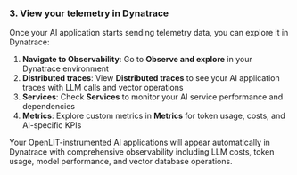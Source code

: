 ### 3. View your telemetry in Dynatrace

Once your AI application starts sending telemetry data, you can explore it in Dynatrace:

1. **Navigate to Observability**: Go to **Observe and explore** in your Dynatrace environment
1. **Distributed traces**: View **Distributed traces** to see your AI application traces with LLM calls and vector operations
1. **Services**: Check **Services** to monitor your AI service performance and dependencies
1. **Metrics**: Explore custom metrics in **Metrics** for token usage, costs, and AI-specific KPIs

Your OpenLIT-instrumented AI applications will appear automatically in Dynatrace with comprehensive observability including LLM costs, token usage, model performance, and vector database operations.
